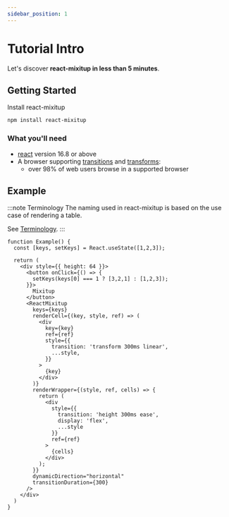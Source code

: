 ```yaml
---
sidebar_position: 1
---
```


# Tutorial Intro

Let's discover **react-mixitup in less than 5 minutes**.

## Getting Started

Install react-mixitup

```sh
npm install react-mixitup
```

### What you'll need

- [react](https://reactjs.org/) version 16.8 or above
- A browser supporting [transitions](https://caniuse.com/css-transitions) and [transforms](https://caniuse.com/transforms2d):
  - over 98% of web users browse in a supported browser

## Example


:::note Terminology
The naming used in react-mixitup is based on the use case of rendering a table.

See [Terminology](./terminology).
:::


```tsx live
function Example() {
  const [keys, setKeys] = React.useState([1,2,3]);

  return (
    <div style={{ height: 64 }}>
      <button onClick={() => {
        setKeys(keys[0] === 1 ? [3,2,1] : [1,2,3]);
      }}>
        Mixitup
      </button>
      <ReactMixitup
        keys={keys}
        renderCell={(key, style, ref) => (
          <div
            key={key}
            ref={ref}
            style={{
              transition: 'transform 300ms linear',
              ...style,
            }}
          >
            {key}
          </div>
        )}
        renderWrapper={(style, ref, cells) => {
          return (
            <div
              style={{
                transition: 'height 300ms ease',
                display: 'flex',
                ...style
              }}
              ref={ref}
            >
              {cells}
            </div>
          );
        }}
        dynamicDirection="horizontal"
        transitionDuration={300}
      />
    </div>
  )
}
```
